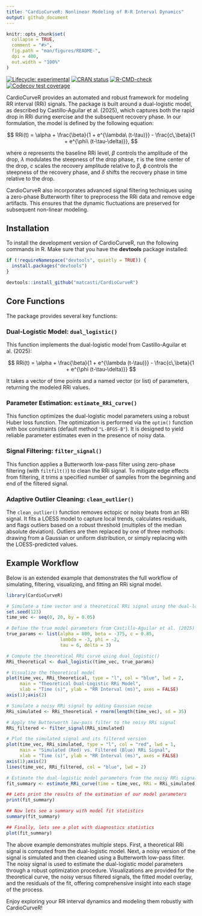 ```yaml
---
title: "CardioCurveR: Nonlinear Modeling of R-R Interval Dynamics"
output: github_document
---
```


<!-- README.md is generated from README.Rmd. Please edit that file -->

```r
knitr::opts_chunk$set(
  collapse = TRUE,
  comment = "#>",
  fig.path = "man/figures/README-",
  dpi = 400,
  out.width = "100%"
)
```

[![Lifecycle: experimental](https://img.shields.io/badge/lifecycle-experimental-orange.svg)](https://lifecycle.r-lib.org/articles/stages.html#experimental)
[![CRAN status](https://www.r-pkg.org/badges/version/CardioCurveR)](https://CRAN.R-project.org/package=CardioCurveR)
[![R-CMD-check](https://github.com/matcasti/CardioCurveR/actions/workflows/R-CMD-check.yaml/badge.svg)](https://github.com/matcasti/CardioCurveR/actions/workflows/R-CMD-check.yaml)
[![Codecov test coverage](https://codecov.io/gh/matcasti/CardioCurveR/graph/badge.svg)](https://app.codecov.io/gh/matcasti/CardioCurveR)

CardioCurveR provides an automated and robust framework for modeling RR interval (RRi) signals. The package is built around a dual-logistic model, as described by Castillo-Aguilar et al. (2025), which captures both the rapid drop in RRi during exercise and the subsequent recovery phase. In our formulation, the model is defined by the following equation:

$$
RRi(t) = \alpha + \frac{\beta}{1 + e^{\lambda\ (t-\tau)}} - 
         \frac{c\,\beta}{1 + e^{\phi\ (t-\tau-\delta)}},
$$

where $\alpha$ represents the baseline RRi level, $\beta$ controls the amplitude of the drop, $\lambda$ modulates the steepness of the drop phase, $\tau$ is the time center of the drop, $c$ scales the recovery amplitude relative to $\beta$, $\phi$ controls the steepness of the recovery phase, and $\delta$ shifts the recovery phase in time relative to the drop.

CardioCurveR also incorporates advanced signal filtering techniques using a zero-phase Butterworth filter to preprocess the RRi data and remove edge artifacts. This ensures that the dynamic fluctuations are preserved for subsequent non-linear modeling.

## Installation

To install the development version of CardioCurveR, run the following commands in R. Make sure that you have the **devtools** package installed:

```r
if (!requireNamespace("devtools", quietly = TRUE)) {
  install.packages("devtools")
}

devtools::install_github("matcasti/CardioCurveR")
```

## Core Functions

The package provides several key functions:

### Dual-Logistic Model: `dual_logistic()`

This function implements the dual-logistic model from Castillo-Aguilar et al. (2025):

$$
RRi(t) = \alpha + \frac{\beta}{1 + e^{\lambda (t-\tau)}} - \frac{c\,\beta}{1 + e^{\phi (t-\tau-\delta)}}
$$

It takes a vector of time points and a named vector (or list) of parameters, returning the modeled RRi values.

### Parameter Estimation: `estimate_RRi_curve()`

This function optimizes the dual-logistic model parameters using a robust Huber loss function. The optimization is performed via the `optim()` function with box constraints (default method `"L-BFGS-B"`). It is designed to yield reliable parameter estimates even in the presence of noisy data.

### Signal Filtering: `filter_signal()`

This function applies a Butterworth low-pass filter using zero-phase filtering (with `filtfilt()`) to clean the RRi signal. To mitigate edge effects from filtering, it trims a specified number of samples from the beginning and end of the filtered signal.

### Adaptive Outlier Cleaning: `clean_outlier()`

The `clean_outlier()` function removes ectopic or noisy beats from an RRi signal. It fits a LOESS model to capture local trends, calculates residuals, and flags outliers based on a robust threshold (multiples of the median absolute deviation). Outliers are then replaced by one of three methods: drawing from a Gaussian or uniform distribution, or simply replacing with the LOESS-predicted values.

## Example Workflow

Below is an extended example that demonstrates the full workflow of simulating, filtering, visualizing, and fitting an RRi signal model.

```r
library(CardioCurveR)

# Simulate a time vector and a theoretical RRi signal using the dual-logistic model.
set.seed(123)
time_vec <- seq(0, 20, by = 0.05)

# Define the true model parameters from Castillo-Aguilar et al. (2025)
true_params <- list(alpha = 800, beta = -375, c = 0.85, 
                    lambda = -3, phi = -2, 
                    tau = 6, delta = 3)

# Compute the theoretical RRi curve using dual_logistic()
RRi_theoretical <- dual_logistic(time_vec, true_params)

# Visualize the theoretical model
plot(time_vec, RRi_theoretical, type = "l", col = "blue", lwd = 2,
     main = "Theoretical Dual-Logistic RRi Model",
     xlab = "Time (s)", ylab = "RR Interval (ms)", axes = FALSE)
axis(1);axis(2)

# Simulate a noisy RRi signal by adding Gaussian noise
RRi_simulated <- RRi_theoretical + rnorm(length(time_vec), sd = 35)

# Apply the Butterworth low-pass filter to the noisy RRi signal
RRi_filtered <- filter_signal(RRi_simulated)

# Plot the simulated signal and its filtered version
plot(time_vec, RRi_simulated, type = "l", col = "red", lwd = 1,
     main = "Simulated (Red) vs. Filtered (Blue) RRi Signal",
     xlab = "Time (s)", ylab = "RR Interval (ms)", axes = FALSE)
axis(1);axis(2)
lines(time_vec, RRi_filtered, col = "blue", lwd = 2)

# Estimate the dual-logistic model parameters from the noisy RRi signal
fit_summary <- estimate_RRi_curve(time = time_vec, RRi = RRi_simulated)

## Lets print the results of the estimation of our model parameters
print(fit_summary)

## Now lets see a summary with model fit statistics
summary(fit_summary)

## Finally, lets see a plot with diagnostics statistics
plot(fit_summary)
```

The above example demonstrates multiple steps. First, a theoretical RRi signal is computed from the dual-logistic model. Next, a noisy version of the signal is simulated and then cleaned using a Butterworth low-pass filter. The noisy signal is used to estimate the dual-logistic model parameters through a robust optimization procedure. Visualizations are provided for the theoretical curve, the noisy versus filtered signals, the fitted model overlay, and the residuals of the fit, offering comprehensive insight into each stage of the process.

Enjoy exploring your RR interval dynamics and modeling them robustly with CardioCurveR!
